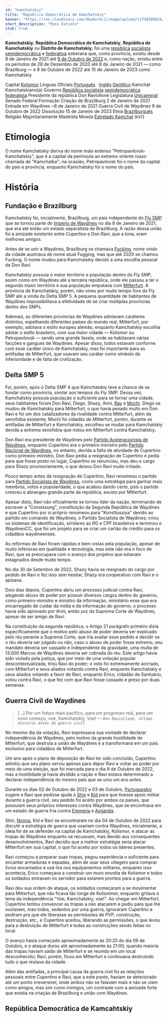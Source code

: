 ```yaml
---
id: "kamchatskiy"
title: "República Democrática de Kamchatskiy"
banner: "https://res.cloudinary.com/dkw4vrkc1/image/upload/v1748380024/Kamchatskiy_SVG_PNG_ujlvff.png"
short_description: "País Extinto"
stub: true
---
```

**Kamchatskiy**, **República Democrática de Kamchatskiy**, **República de Kamchatskiy** ou 
**Distrito de Kamchatskiy**, foi uma 
[república](https://pt.wikipedia.org/wiki/Rep%C3%BAblica_democr%C3%A1tica) 
[socialista](https://pt.wikipedia.org/wiki/Socialismo) 
[semidemocrática](https://pt.wikipedia.org/wiki/Sistema_de_partido_dominante) e 
[federativa](https://pt.wikipedia.org/wiki/Federa%C3%A7%C3%A3o) soberana que, como província, 
existiu desde 8 de Janeiro de 2021 até [9 de Outubro de 2022](Guerra_Civil_de_Waydines) e, como 
nação, existiu entre os períodos de 28 de Dezembro de 2020 até 8 de Janeiro de 2021 &mdash; como 
Brazilburg &mdash; e 9 de Outubro de 2022 até 15 de Janeiro de 2023 como Kamchatskiy.

<QuickFacts title="República Democrática de Kamchatskiy">
    <CountrySymbols
        flag="https://res.cloudinary.com/dkw4vrkc1/image/upload/v1748380024/Kamchatskiy_SVG_PNG_ujlvff.png"
        coatOfArms="https://res.cloudinary.com/dkw4vrkc1/image/upload/v1748380719/Bras%C3%A3o_de_Kamchatskiy_l7llf9.png"
    />
    <tr>
        <td>Capital</td>
        <td><a href="Kolismor">Kolismor</a></td>
    </tr>
    <tr>
        <td>Línguas Oficiais</td>
        <td>
            <a href="https://pt.wikipedia.org/wiki/L%C3%ADngua_portuguesa">Português</a> &centerdot;
            <a href="https://pt.wikipedia.org/wiki/L%C3%ADngua_inglesa">Inglês</a>
        </td>
    </tr>
    <tr>
        <td><a href="https://pt.wikipedia.org/wiki/Gent%C3%ADlico">Gentílico</a></td>
        <td>Kamchat &centerdot; Kamchatskiano(a)</td>
    </tr>
    <tr>
        <td>Governo</td>
        <td>
            <a href="https://pt.wikipedia.org/wiki/Estado_socialista">República socialista</a>
            <a href="https://pt.wikipedia.org/wiki/Sistema_de_partido_dominante">semidemocrática</a>
            <a href="https://pt.wikipedia.org/wiki/Federa%C3%A7%C3%A3o">federalista</a>
        </td>
    </tr>
    <tr class="small">
        <td>Presidente da república</td>
        <td>Don Raviollone</td>
    </tr>
    <tr>
        <td>Legislatura</td>
        <td>
            <a href="https://pt.wikipedia.org/wiki/Unicameralismo">Unicameral</a>
        </td>
    </tr>
    <tr class="small">
        <td>Senado Federal</td>
    </tr>
    <tr>
        <td>Formação</td>
    </tr>
    <tr class="small">
        <td>Criação de Brazilburg</td>
        <td>2 de Janeiro de 2021</td>
    </tr>
    <tr class="small">
        <td>Entrada em Waydines</td>
        <td>~8 de Janeiro de 2021</td>
    </tr>
    <tr class="small">
        <td>Guerra Civil de Waydines</td>
        <td>9 de Outubro de 2022</td>
    </tr>
    <tr class="small">
        <td>Dissolução</td>
        <td>15 de Janeiro de 2023</td>
    </tr>
    <tr>
        <td>Etnia</td>
        <td>
            <a href="Brazilburg">Brazilburguês</a>
        </td>
    </tr>
    <tr>
        <td>Religião</td>
        <td>Majoritariamente Madeísta</td>
    </tr>
    <tr>
        <td>Moeda</td>
        <td>
            <a href="Estrelado_(Kamchatskiy)">Estrelado Kamchat</a> (<code>KST</code>)
        </td>
    </tr>
</QuickFacts>

# Etimologia
O nome Kamchatskiy deriva do nome mais extenso "Petropavlovsk-Kamchatskiy", que é a capital da 
península ao extremo oriente russo chamada de "Kamchatka"; na ocasião, Petropavlovsk foi o nome da
capital do país e província, enquanto Kamchatskiy foi o nome do país.

# História
## Fundação e Brazilburg

Kamchatskiy foi, inicialmente, Brazilburg, um país independente do [Fly SMP](Fly_SMP) que se tornou 
parte do [Império de Waydines](Waydines) no dia 8 de Janeiro de 2021, que era até então um estado 
separatista de Brazilburg. A razão dessa união foi a amizade existente entre Cupertino e Don Ravi, 
que a tona, eram melhores amigos.

Antes de se unir a Waydines, Brazilburg se chamava [Fucking](https://pt.wikipedia.org/wiki/Fugging),
nome vindo da cidade austriaca de nome atual Fugging, mas que até 2020 se chamou Fucking. O nome
mudou para Kamchatskiy devido a uma escolha pessoal de Don Ravi.

Kamchatskiy possuia o maior território e população dentro do Fly SMP, assim como em Waydines até a 
terceira república, onde ele passou a ter o segundo maior território e sua população empatava com 
[Mitterfurt](Mitterfurt). A província de Kamchatskiy, porém, não viveu por muito tempo fora do Fly
SMP até a vinda do Delta SMP 5. A pequena quantidade de habitantes de Waydines impossibilitava a
efetividade de se criar múltiplas províncias dentro dos SMPs.

Ademais, as diferentes províncias de Waydines adotavam caráteres distintos, espelhando diferentes
países do mundo real, Mitterfurt, por exemplo, adotava o estilo europeu alemão, enquanto Kamchatskiy
escolhia adotar o estilo brasileiro, com sua maior cidade &mdash; Kolismor ou Petropavlovsk &mdash;
sendo uma grande favela, onde se habitavam várias facções e gangues de Waydines. Apesar disso, todos
estavam conforme com esse caráter único de Kamchatskiy, mas foi importante para as antifadas de
Mitterfurt, que usavam seu caráter como símbolo de inferioridade e de falta de civilização.

## Delta SMP 5

<Picture 
    image="https://res.cloudinary.com/dkw4vrkc1/image/upload/v1748393348/Rep%C3%BAblica_Reorganizada_do_Brasil_tlpugu.png"
    description="Bandeira da Província de Brazilburg"
/>

Foi, porém, após o Delta SMP 4 que Kamchatskiy teve a chance de se fundar como província, similar
aos tempos do Fly SMP. Dessa vez, Kamchatskiy possuia população o suficiente para se tornar uma
cidade, seus habitantes foram Don Ravi, Diego, Shazy, Anni, [Ray](40hzRay) e [Mochi](Mochi_Kiki). 
Diego se mudou de Kamchatskiy para Mitterfurt, o que havia pesado muito em Don Ravi e foi um dos 
catalizadores da rivalidade contra Mitterfurt, além da xenofobia existente; Mochi foi cidadão de
Mitterfurt, porém, durante as antifadas de Mitterfurt e Kamchatskiy, escolheu se mudar para 
Kamchatskiy devida a extrema xenofobia que notou em Mitterfurt contra Kamchatskiy.

Don Ravi era presidente de Waydines pelo 
[Partido Aceleracionista de Waydines](Aceleracionismo_(Waydines)), enquanto Cupertino era o 
primeiro-ministro pelo [Partido Nacional de Waydines](Partido_Nacional_de_Waydines), no entanto, 
devida a falta de atividade de Cupertino como primeiro-ministro, Don Ravi pedia a resignação de 
Cupertino e pedia para que fosse posto no lugar, Cupertino se renunciou, mas deu o cargo para Shazy 
provisoriamente, o que deixou Don Ravi muito irritado.

Pouco tempo antes da resignação de Cupertino, Ravi renomeou o partido para 
[Partido Socialista de Waydines](Partido_Socialista_de_Waydines), como uma estratégia para ganhar
mais membros, votos e popularidade, o que acabou dando certo, pois o partido cresceu e abrangeu
grande parte da república, exceto por Mitterfurt.

<Picture
    image="https://res.cloudinary.com/dkw4vrkc1/image/upload/v1748398693/cc47bc5a-f879-4dae-9b94-e5812fabb35c.png"
    description="Capa da constituição da Segunda República de Waydines"
/>

Apesar disto, Ravi não oficialmente se tornou líder da nação, terminando de escrever a "Constssung",
constituição da Segunda República de Waydines e que Cupertino por si próprio renomeou para 
"Konsttussiya" devido ao partido em comando de Waydines, o Partido Socialista de Waydines; criou
os sistemas de identificação, similares ao RG e CPF brasileiros e terminou o WaydinesCC, que foi um 
projeto para se criar um cartão de crédito para os cidadãos waydineenses.

As reformas de Ravi foram rápidas e bem vistas pela população, apesar de muito inferioras em
qualidade e tecnologia, mas este não era o foco de Ravi, que se preocupava com o avanço dos projetos
que estavam estagnados desde muito tempo.

No dia 30 de Setembro de 2022, Shazy havia se resignado do cargo por pedido de Ravi e fez isso sem
hesitar, Shazy era cooperativo com Ravi e o apioava. 

Dois dias depois, Cupertino abriu um processo judicial contra Ravi, alegando abuso de poder por
possuir diversos cargos dentro do governo, como primeiro-ministro e ministro da informação, 
ministério esse que era encarregado de cuidar da mídia e da informação do governo; o processo havia
sido aprovado por Anni, então juiz da Suprema Corte de Waydines, apesar de ser amigo de Ravi.

<Picture
    image="https://res.cloudinary.com/dkw4vrkc1/image/upload/v1748398781/b01cd8f6-e23a-43e3-a777-9b02e88d648a.png"
    description="Artigo 21 da Constituição da Segunda República de Waydines"
/>

Na constituição da segunda república, o Artigo 21 parágrafo primeiro dizia especificamente que
o motivo pelo abuso de poder deveria ser explicado pelo réu perante a Suprema Corte, que iria
avaliar esse pedido e decidir se o réu deveria ser julgado ou não, caso o abuso de poder fosse
extremo, seu mandato deveria ser cassado e independente da gravidade, uma multa de 13.000 Marcos de
Waydines deveria ser cobrada do réu. Este artigo havia sido violado pela justiça, que por meio de
uma votação popular descontextualizada, tirou Ravi do poder; o voto foi extremamente acirrado, com
Mitterfurt e seus aliados votando contra Ravi, enquanto Kamchatskiy e seus aliados votando a
favor de Ravi, enquanto Erico, cidadão de Santuário, votou contra Ravi, o que fez com que Ravi fosse
cassado e preso por duas semanas.

## Guerra Civil de Waydines
> [...] Por um futuro mais pacífico, para um progresso real, para um novo começo, voe, Kamchatskiy, 
> Voe!
&mdash; _`Don Raviollone, último discurso antes da guerra civil`_

No mesmo dia da votação, Ravi expressava sua vontade de declarar independência de Waydines, pelo 
motivo da grande hostilidade de Mitterfurt, que destruia a união de Waydines e a transformava em um
país exclusivo para cidadãos de Mitterfurt.

<Picture
    image="https://res.cloudinary.com/dkw4vrkc1/image/upload/v1748400800/Grupo_Armamentista_Pela_Libera%C3%A7%C3%A3o_Total_de_Kamchatskiy_hrnyd5.png"
    description="Bandeira da GALTK (Grupo Armamentista Pela Liberação Total de Kamchatskiy)"
/>

Um ano após o plano de deposição de Ravi ter sido concluído, Cupertino admitiu que seu plano serviu
apenas para depor Ravi e voltar ao poder por meio de uma eleição, que foi marcada para o dia 9 de
Outubro de 2022, mas a hostilidade já havia dividido a nação e Ravi estava determinado a declarar
independência do mesmo país que se uniu um ano antes.

Durante os dias 02 de Outubro de 2022 e 03 de Outubro, [Portugueskiy](Niszara_Ryūsei) sugere a Ravi
que pedisse ajuda a [Shin](Shin) e [Kid](Kid) para que tivesse apoio militar durante a guerra civil,
seu pedido foi aceito por ambos os países, que possuiam seus próprios interesses contra Waydines,
que se encontrava em um estado de guerra fria contra [Emmeria](Emmeria) e [Asgardia](Hillpath).

Shin, [Nonna](Nonna_van_Doren), Kid e Ravi se encontraram no dia 04 de Outubro de 2022 para discutir
a estratégia de guerra que usariam contra Waydines, inicialmente, a ideia foi de se defender na
capital de Kamchatskiy, Kolismor, e atacar as tropas de Waydines enquanto se recuavam, mas devido 
aos consequentes desenvolvimentos, Ravi decidiu que a melhor estratégia seria atacar Mitterfurt em
sua capital, o que foi aceito por todos os líderes presentes.

<Picture
    image="https://res.cloudinary.com/dkw4vrkc1/image/upload/v1748400481/2022-10-09_20.13.40_wl5ldr.png"
    description="Apoiadores de Ravi em Kamchatskiy, antes de iniciar o ataque contra Mitterfurt"
/>

Ravi começou a preparar suas tropas, pegou experiência o suficiente para encantar armaduras e 
espadas, além de usar seus villagers para comprar livros encantados e usá-los nos equipamentos
militares, enquanto isso acontecia, Erico começava a construir um muro envolta de Kolismor e todos
os soldados entravam no servidor para estarem prontos para a guerra.

Ravi deu sua ordem de ataque, os soldados começaram a se movimentar para Mitterfurt, que não ficava
tão longe de Kolismmor, enquanto gritava o lema da independência "Voe, Kamchatskiy, voe!". Ao chegar
em Mitterfurt, Cupertino tentou convencer as tropas a não atacarem e pediu para que lhe ouvissem,
mas todos, sedentos por uma guerra, ignoraram Cupertino e pediram pra que ele liberasse as
permissões de PVP, construção, destruição, etc., e Cupertino aceitou, liberando as permissões, o que
levou para a destruição de Mitterfurt e todas as construções sendo feitas no local.

<Picture
    image="https://res.cloudinary.com/dkw4vrkc1/image/upload/v1748401496/2022-10-09_20.52.50_z9zhhb.png"
    description="Cidade de Mitterfurt destruída após os ataques"
/>

O avanço havia começado aproximadamente às 20:20 do dia 09 de Outubro, e o ataque durou até
aproximadamente às 21:00, quando maioria das tropas haviam saído de Mitterfurt e se reunido em um
local desconhecido; Ravi, porém, ficou em Mitterfurt e continuava destruíndo tudo o que restava da
cidade.

Além das antifadas, a principal causa da guerra civil foi as relações pessoais entre Cupertino e
Ravi, que a este ponto, haviam se deteriorado até um ponto irreversível, onde ambos
não se falavam mais e não se viam como amigos, mas sim como inimigos, um contraste com a amizade
forte que existia na criação de Brazilburg e união com Waydines.

## República Democrática de Kamcahtskiy